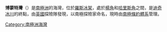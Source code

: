 {{unreferenced|time=2013-10-27T04:47:00+00:00}}
{{Coord|81|31|S|161|22|E|source:GNIS|display=title}}

'''博蒙特灣'''（{{lang-en|Beaumont Bay}}）是[[南極洲|南極洲]]的海灣，位於[[羅斯冰架|羅斯冰架]]，處於[[楊角|楊角]]和[[哈里斯角|哈里斯角]]之間，是[[迪奇冰川|迪奇冰川]]的終點，由[[英國|英國]]探險隊發現，以南極探險家命名，現時由[[南極條約體系|南極條約體系]]管理。

{{DEFAULTSORT:Beaumont Bay}}
[[Category:南極洲海灣|Category:南極洲海灣]]


{{ShackletonCoast-geo-stub}}